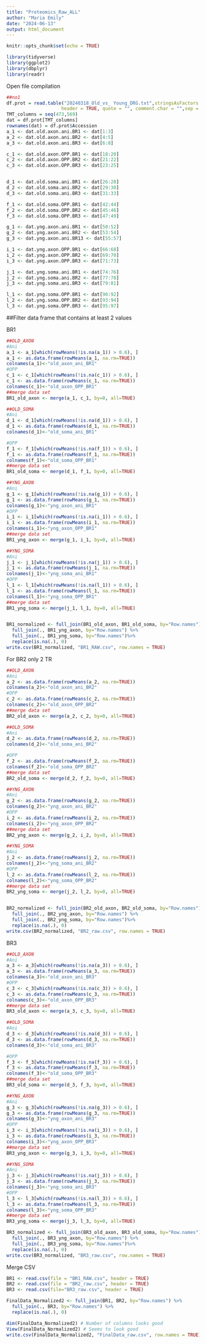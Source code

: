 ```yaml
---
title: "Proteomics_Raw_ALL"
author: "Maria Emily"
date: "2024-06-13"
output: html_document
---
```


```r
knitr::opts_chunk$set(echo = TRUE)
```

```r
library(tidyverse)
library(ggplot2)
library(dbplyr)
library(readr)
```

Open file
compilation
```r
##no1
df.prot = read.table("20240318_Old_vs_ Young_DRG.txt",stringsAsFactors = FALSE,
                    header = TRUE, quote = "", comment.char = "",sep = "\t")
TMT_columns = seq(473,569)
dat = df.prot[TMT_columns]
rownames(dat) = df.prot$Accession
a_1 <- dat.old.axon.ani.BR1 <- dat[1:3]
a_2 <- dat.old.axon.ani.BR2 <- dat[4:5]
a_3 <- dat.old.axon.ani.BR3 <- dat[6:8]

c_1 <- dat.old.axon.OPP.BR1 <- dat[18:20]
c_2 <- dat.old.axon.OPP.BR2 <- dat[21:22]
c_3 <- dat.old.axon.OPP.BR3 <- dat[23:25]


d_1 <- dat.old.soma.ani.BR1 <- dat[26:28]
d_2 <- dat.old.soma.ani.BR2 <- dat[29:30]
d_3 <- dat.old.soma.ani.BR3 <- dat[31:33]

f_1 <- dat.old.soma.OPP.BR1 <- dat[42:44]
f_2 <- dat.old.soma.OPP.BR2 <- dat[45:46]
f_3 <- dat.old.soma.OPP.BR3 <- dat[47:49]

g_1 <- dat.yng.axon.ani.BR1 <- dat[50:52]
g_2 <- dat.yng.axon.ani.BR2 <- dat[53:54]
g_3 <- dat.yng.axon.ani.BR13 <- dat[55:57]

i_1 <- dat.yng.axon.OPP.BR1 <- dat[66:68]
i_2 <- dat.yng.axon.OPP.BR2 <- dat[69:70]
i_3 <- dat.yng.axon.OPP.BR3 <- dat[71:73]

j_1 <- dat.yng.soma.ani.BR1 <- dat[74:76]
j_2 <- dat.yng.soma.ani.BR2 <- dat[77:78]
j_3 <- dat.yng.soma.ani.BR3 <- dat[79:81]

l_1 <- dat.yng.soma.OPP.BR1 <- dat[90:92]
l_2 <- dat.yng.soma.OPP.BR2 <- dat[93:94]
l_3 <- dat.yng.soma.OPP.BR3 <- dat[95:97]
```

##Filter data frame that contains at least 2 values 

BR1
```r
##OLD_AXON 
#Ani
a_1 <- a_1[which(rowMeans(!is.na(a_1)) > 0.6), ]
a_1 <- as.data.frame(rowMeans(a_1, na.rm=TRUE))
colnames(a_1)<-"old_axon_ani_BR1"
#OPP
c_1 <- c_1[which(rowMeans(!is.na(c_1)) > 0.6), ]
c_1 <- as.data.frame(rowMeans(c_1, na.rm=TRUE))
colnames(c_1)<-"old_axon_OPP_BR1"
##merge data set 
BR1_old_axon <- merge(a_1, c_1, by=0, all=TRUE)

##OLD_SOMA 
#Ani
d_1 <- d_1[which(rowMeans(!is.na(d_1)) > 0.6), ]
d_1 <- as.data.frame(rowMeans(d_1, na.rm=TRUE))
colnames(d_1)<-"old_soma_ani_BR1"

#OPP
f_1 <- f_1[which(rowMeans(!is.na(f_1)) > 0.6), ]
f_1 <- as.data.frame(rowMeans(f_1, na.rm=TRUE))
colnames(f_1)<-"old_soma_OPP_BR1"
##merge data set 
BR1_old_soma <- merge(d_1, f_1, by=0, all=TRUE)

##YNG_AXON 
#Ani
g_1 <- g_1[which(rowMeans(!is.na(g_1)) > 0.6), ]
g_1 <- as.data.frame(rowMeans(g_1, na.rm=TRUE))
colnames(g_1)<-"yng_axon_ani_BR1"
#OPP
i_1 <- i_1[which(rowMeans(!is.na(i_1)) > 0.6), ]
i_1 <- as.data.frame(rowMeans(i_1, na.rm=TRUE))
colnames(i_1)<-"yng_axon_OPP_BR1"
##merge data set 
BR1_yng_axon <- merge(g_1, i_1, by=0, all=TRUE)

##YNG_SOMA 
#Ani
j_1 <- j_1[which(rowMeans(!is.na(j_1)) > 0.6), ]
j_1 <- as.data.frame(rowMeans(j_1, na.rm=TRUE))
colnames(j_1)<-"yng_soma_ani_BR1"
#OPP
l_1 <- l_1[which(rowMeans(!is.na(l_1)) > 0.6), ]
l_1 <- as.data.frame(rowMeans(l_1, na.rm=TRUE))
colnames(l_1)<-"yng_soma_OPP_BR1"
##merge data set 
BR1_yng_soma <- merge(j_1, l_1, by=0, all=TRUE)


BR1_normalized <- full_join(BR1_old_axon, BR1_old_soma, by="Row.names") %>%
  full_join(., BR1_yng_axon, by="Row.names") %>%
  full_join(., BR1_yng_soma, by="Row.names")%>% 
  replace(is.na(.), 0)
write.csv(BR1_normalized, "BR1_RAW.csv", row.names = TRUE)
```


###################################################################################
For BR2 only 2 TR
```r

##OLD_AXON 
#Ani
a_2 <- as.data.frame(rowMeans(a_2, na.rm=TRUE))
colnames(a_2)<-"old_axon_ani_BR2"
#OPP
c_2 <- as.data.frame(rowMeans(c_2, na.rm=TRUE))
colnames(c_2)<-"old_axon_OPP_BR2"
##merge data set 
BR2_old_axon <- merge(a_2, c_2, by=0, all=TRUE)

##OLD_SOMA 
#Ani
d_2 <- as.data.frame(rowMeans(d_2, na.rm=TRUE))
colnames(d_2)<-"old_soma_ani_BR2"

#OPP
f_2 <- as.data.frame(rowMeans(f_2, na.rm=TRUE))
colnames(f_2)<-"old_soma_OPP_BR2"
##merge data set 
BR2_old_soma <- merge(d_2, f_2, by=0, all=TRUE)

##YNG_AXON 
#Ani
g_2 <- as.data.frame(rowMeans(g_2, na.rm=TRUE))
colnames(g_2)<-"yng_axon_ani_BR2"
#OPP
i_2 <- as.data.frame(rowMeans(i_2, na.rm=TRUE))
colnames(i_2)<-"yng_axon_OPP_BR2"
##merge data set 
BR2_yng_axon <- merge(g_2, i_2, by=0, all=TRUE)

##YNG_SOMA 
#Ani
j_2 <- as.data.frame(rowMeans(j_2, na.rm=TRUE))
colnames(j_2)<-"yng_soma_ani_BR2"
#OPP
l_2 <- as.data.frame(rowMeans(l_2, na.rm=TRUE))
colnames(l_2)<-"yng_soma_OPP_BR2"
##merge data set 
BR2_yng_soma <- merge(j_2, l_2, by=0, all=TRUE)


BR2_normalized <- full_join(BR2_old_axon, BR2_old_soma, by="Row.names") %>%
  full_join(., BR2_yng_axon, by="Row.names") %>%
  full_join(., BR2_yng_soma, by="Row.names")%>% 
  replace(is.na(.), 0)
write.csv(BR2_normalized, "BR2_raw.csv", row.names = TRUE)
```

##############################################################################################

BR3 
```r
##OLD_AXON 
#Ani
a_3 <- a_3[which(rowMeans(!is.na(a_3)) > 0.6), ]
a_3 <- as.data.frame(rowMeans(a_3, na.rm=TRUE))
colnames(a_3)<-"old_axon_ani_BR3"
#OPP
c_3 <- c_3[which(rowMeans(!is.na(c_3)) > 0.6), ]
c_3 <- as.data.frame(rowMeans(c_3, na.rm=TRUE))
colnames(c_3)<-"old_axon_OPP_BR3"
##merge data set 
BR3_old_axon <- merge(a_3, c_3, by=0, all=TRUE)

##OLD_SOMA 
#Ani
d_3 <- d_3[which(rowMeans(!is.na(d_3)) > 0.6), ]
d_3 <- as.data.frame(rowMeans(d_3, na.rm=TRUE))
colnames(d_3)<-"old_soma_ani_BR3"

#OPP
f_3 <- f_3[which(rowMeans(!is.na(f_3)) > 0.6), ]
f_3 <- as.data.frame(rowMeans(f_3, na.rm=TRUE))
colnames(f_3)<-"old_soma_OPP_BR3"
##merge data set 
BR3_old_soma <- merge(d_3, f_3, by=0, all=TRUE)

##YNG_AXON 
#Ani
g_3 <- g_3[which(rowMeans(!is.na(g_3)) > 0.6), ]
g_3 <- as.data.frame(rowMeans(g_3, na.rm=TRUE))
colnames(g_3)<-"yng_axon_ani_BR3"
#OPP
i_3 <- i_3[which(rowMeans(!is.na(i_3)) > 0.6), ]
i_3 <- as.data.frame(rowMeans(i_3, na.rm=TRUE))
colnames(i_3)<-"yng_axon_OPP_BR3"
##merge data set 
BR3_yng_axon <- merge(g_3, i_3, by=0, all=TRUE)

##YNG_SOMA 
#Ani
j_3 <- j_3[which(rowMeans(!is.na(j_3)) > 0.6), ]
j_3 <- as.data.frame(rowMeans(j_3, na.rm=TRUE))
colnames(j_3)<-"yng_soma_ani_BR3"
#OPP
l_3 <- l_3[which(rowMeans(!is.na(l_3)) > 0.6), ]
l_3 <- as.data.frame(rowMeans(l_3, na.rm=TRUE))
colnames(l_3)<-"yng_soma_OPP_BR3"
##merge data set 
BR3_yng_soma <- merge(j_3, l_3, by=0, all=TRUE)

BR3_normalized <- full_join(BR3_old_axon, BR3_old_soma, by="Row.names") %>%
  full_join(., BR3_yng_axon, by="Row.names") %>%
  full_join(., BR3_yng_soma, by="Row.names")%>% 
  replace(is.na(.), 0)
write.csv(BR3_normalized, "BR3_raw.csv", row.names = TRUE)

```


Merge CSV 
```r
BR1 <- read.csv(file = "BR1_RAW.csv", header = TRUE)
BR2 <- read.csv(file = "BR2_raw.csv", header = TRUE)
BR3 <- read.csv(file="BR3_raw.csv", header = TRUE)

FinalData_Normalized2 <- full_join(BR1, BR2, by="Row.names") %>%
  full_join(., BR3, by="Row.names") %>%
  replace(is.na(.), 0)

dim(FinalData_Normalized2) # Number of columns looks good
View(FinalData_Normalized2) # Seems to look good
write.csv(FinalData_Normalized2, "FinalData_raw.csv", row.names = TRUE)
```